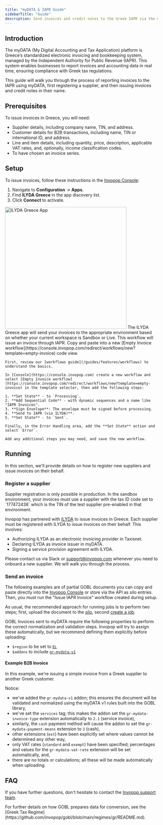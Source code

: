 ```yaml
---
title: "myDATA & IAPR Guide"
sidebarTitle: "Guide"
description: Send invoices and credit notes to the Greek IAPR via the myDATA platform.
---
```



## Introduction

The myDATA (My Digital Accounting and Tax Application) platform is Greece’s standardized electronic invoicing and bookkeeping system, managed by the Independent Authority for Public Revenue (IAPR). This system enables businesses to report invoices and accounting data in real time, ensuring compliance with Greek tax regulations.

This guide will walk you through the process of reporting invoices to the IAPR using myDATA, first registering a supplier, and then issuing invoices and credit notes in their name.

## Prerequisites

To issue invoices in Greece, you will need:

- Supplier details, including company name, TIN, and address.
- Customer details for B2B transactions, including name, TIN or international ID, and address.
- Line and item details, including quantity, price, description, applicable VAT rates, and, optionally, income classification codes.
- To have chosen an invoice series.

## Setup

To issue invoices, follow these instructions in the [Invopop Console](https://console.invopop.com):

<Steps>

<Step title="Connect ILYDA Greece App">

  1. Navigate to **Configuration** → **Apps**.
  2. Find **ILYDA Greece** in the app discovery list.
  3. Click **Connect** to activate.

<Frame>
  <img src="/guides/images/gr-iapr-app.png" width="400" alt="ILYDA Greece App" />
</Frame>

<Info>
The ILYDA Greece app will send your invoices to the appropriate environment based on whether your current workspace is Sandbox or Live.
</Info>

</Step>

<Step title= "Prepare Invoice Workflow">

<Tabs>
  <Tab title="Template">
    <Card iconType="duotone" title="IAPR Invoice Workflow" icon="code-branch" href="https://console.invopop.com/redirect/workflows/new?template=gr-iapr-invoice" cta="Add to my workspace">
      This workflow will issue an invoice through IAPR.
    </Card>
  </Tab>
  <Tab title="Code">
    Copy and paste into a new [Empty Invoice workflow](https://console.invopop.com/redirect/workflows/new?template=empty-invoice) code view.
    <WorkflowExample />
  </Tab>
  <Tab title="Build from scratch">

    First, review our [workflows guide](/guides/features/workflows) to understand the basics.

    In [Console](https://console.invopop.com) create a new workflow and select [Empty Invoice workflow](https://console.invopop.com/redirect/workflows/new?template=empty-invoice) in the template selector, then add the following steps:

    1. **Set State** - to `Processing`.
    2. **Add Sequential Code** - with dynamic sequences and a name like "IAPR Invoices".
    3. **Sign Envelope**: The envelope must be signed before processing.
    4. **Send to IAPR (via ILYDA)**.
    5. **Set State** - to `Sent`.

    Finally, in the Error Handling area, add the **Set State** action and select `Error`.

    Add any additional steps you may need, and save the new workflow.
  </Tab>
</Tabs>
</Step>

</Steps>

## Running

In this section, we'll provide details on how to register new suppliers and issue invoices on their behalf.

### Register a supplier

<Warning>
  Supplier registration is only possible in production. In the sandbox environment, your invoices must use a supplier with the tax ID code set to `177472438` which is the TIN of the test supplier pre-enabled in that environment.
</Warning>

Invopop has partnered with [ILYDA](https://ilyda.gr) to issue invoices in Greece. Each supplier must be registered with ILYDA to issue invoices on their behalf. This involves:

* Authorizing ILYDA as an electronic invoicing provider in Taxisnet.
* Declaring ILYDA as invoice issuer in myDATA.
* Signing a service provision agreement with ILYDA.

Please contact us via Slack or [support@invopop.com](mailto:support@invopop.com) whenever you need to onboard a new supplier. We will walk you through the process.

### Send an invoice

The following examples are of partial GOBL documents you can copy and paste directly into the [Invopop Console](https://console.invopop.com) or store via the API as silo entries. Then, you must run the "Issue IAPR Invoice" workflow created during setup.

As usual, the recommended approach for running jobs is to perform two steps; first, upload the document to the [silo](/api-ref/silo/entries/create-an-entry-put), second [create a job](/api-ref/transform/jobs/create-a-job-put).

GOBL Invoices sent to myDATA require the following properties to perform the correct normalization and validation steps. Invopop will try to assign these automatically, but we recommend defining them explicitly before uploading:

- `$region` to be set to [`EL`](https://docs.gobl.org/regimes/gr)
- `$addons` to include [`gr-mydata-v1`](https://docs.gobl.org/addons/gr-mydata-v1)

#### Example B2B Invoice

In this example, we're issuing a simple invoice from a Greek supplier to another Greek customer.

<B2BInvoice />

Notice:

- we've added the `gr-mydata-v1` addon; this ensures the document will be validated and normalized using the myDATA v1 rules built into the GOBL library,
- we've set the `services` tag; this makes the addon set the `gr-mydata-invoice-type` extension automatically to `2.1` (service invoice),
- similarly, the `cash` payment method will cause the addon to set the `gr-mydata-payment-means` extension to `3` (cash),
- other extensions (`ext`) have been explicitly set where values cannot be determined any other way,
- only VAT rates (`standard` and `exempt`) have been specified; percentages and values for the `gr-mydata-vat-rate` extension will be set automatically, and,
- there are no totals or calculations; all these will be made automatically when uploading.




## FAQ

If you have further questions, don't hesitate to contact the [Invopop support team](mailto:support@invopop.com).

<AccordionGroup>

<Accordion title= "Where can I find the mapping of GOBL fields to myDATA?">
For further details on how GOBL prepares data for conversion, see the [Greek Tax Regime](https://github.com/invopop/gobl/blob/main/regimes/gr/README.md).
</Accordion>

</AccordionGroup>
